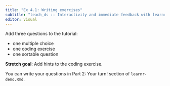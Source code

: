 ```yaml
---
title: "Ex 4.1: Writing exercises"
subtitle: "teach_ds :: Interactivity and immediate feedback with learnr"
editor: visual
---
```


Add three questions to the tutorial:

-   one multiple choice
-   one coding exercise
-   one sortable question

**Stretch goal**: Add hints to the coding exercise.

You can write your questions in Part 2: Your turn! section of `learnr-demo.Rmd`.